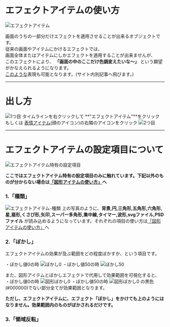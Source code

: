# エフェクトアイテムの使い方

![ エフェクトアイテム ](/assets/tips/posts/画面の外側だけ/エフェクトアイテム.png)

画面のうちの一部分だけエフェクトを適用させることが出来るオブジェクトです。  
従来の画面やアイテムにかけるエフェクトでは、  
画面全体またはアイテムにしかエフェクトを適用することが出来ませんが、  
このエフェクトにより、 **「画面の中のここだけ色調変えたいな～」** という願望がかなえられるようになります。  
[このような](https://ymm4-info.vercel.app/tips/posts/Syuhenboke/)表現も可能となります。(サイト内別記事へ飛びます。)

---

# 出し方
![1つ目](/assets/tutorial/TLeffectitem.png)
タイムラインを右クリックして **"エフェクトアイテム"**をクリック もしくは
[表情アイテム](/guide/tutorial/face-item.mdx)(顔のアイコン)の右隣のアイコンをクリック
![2つ目](/assets/tips/tutorial/TLeffectitem.png)

---

# エフェクトアイテムの設定項目について
![エフェクトアイテム特有の設定項目](/assets/tutorial/effectitemstettings.png)

**ここではエフェクトアイテム特有の設定項目のみに触れています。下記以外のものが分からない場合は[「図形アイテムの使い方」](https://ymm4-info.vercel.app/guide/tutorial/shape-item/)へ**

### 1.「種類」
![エフェクトアイテム-種類](/assets/tutorial/effectitem-kinds.png)
上の写真のように、**背景,円,三角形,五角形,六角形,星,扇形,くさび形,矢印,スーパー多角形,集中線,タイマー,波形,svgファイル,PSDファイル**
が読み込めるようになっています。それぞれの項目の使い方は[「図形アイテムの使い方」](https://ymm4-info.vercel.app/guide/tutorial/shape-item/)へ

### 2.「ぼかし」
エフェクトアイテムの効果が及ぶ範囲をどの程度ぼかすか、という項目です。

・ぼかし値0の時
![ぼかし0](/assets/tutorial/bokashi0.png)
・ぼかし値50の時
![ぼかし50](/assets/tutorial/bokashi50.png)

また、図形アイテムとぼかしエフェクトで代用して効果範囲を可視化すると、
・ぼかし値0の時
![図形ぼかし0](/assets/tutorial/zukeibokashi.png)
・ぼかし値50の時
![図形ぼかし0](/assets/tutorial/zukeibokashi50.png)
の黒色(#000000)でない部分全てが効果範囲となります。

**ただし、エフェクトアイテムに、エフェクト「ぼかし」をかけても上のようにはなりません。効果範囲内のものがぼかされるだけです。**


### 3.「領域反転」